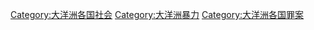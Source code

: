 [[Category:大洋洲各国社会|Category:大洋洲各国社会]]
[[Category:大洋洲暴力|Category:大洋洲暴力]]
[[Category:大洋洲各国罪案|Category:大洋洲各国罪案]]